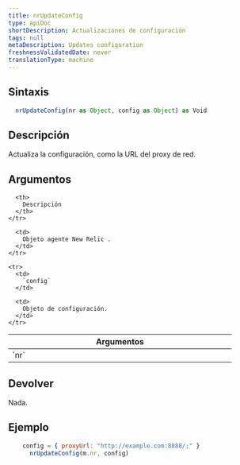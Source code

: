 ```yaml
---
title: nrUpdateConfig
type: apiDoc
shortDescription: Actualizaciones de configuración
tags: null
metaDescription: Updates configuration
freshnessValidatedDate: never
translationType: machine
---
```


## Sintaxis

```js
  nrUpdateConfig(nr as Object, config as Object) as Void
```

## Descripción

Actualiza la configuración, como la URL del proxy de red.

## Argumentos

<table>
  <thead>
    <tr>
      <th width="25%">
        Argumentos
      </th>

      <th>
        Descripción
      </th>
    </tr>
  </thead>

  <tbody>
    <tr>
      <td>
        `nr`
      </td>

      <td>
        Objeto agente New Relic .
      </td>
    </tr>

    <tr>
      <td>
        `config`
      </td>

      <td>
        Objeto de configuración.
      </td>
    </tr>
  </tbody>
</table>

## Devolver

Nada.

## Ejemplo

```js
  	config = { proxyUrl: "http://example.com:8888/;" }
	  nrUpdateConfig(m.nr, config)
```